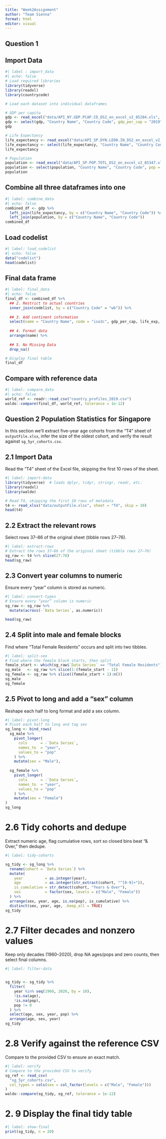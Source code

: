 ```yaml
---
title: "Week2Assignment"
author: "Team Sienna"
format: html
editor: visual
---
```


## Question 1

## Import Data

```r
#| label : import_data
#| echo: false
# Load required libraries
library(tidyverse)
library(readxl)
library(countrycode)

# Load each dataset into individual dataframes

# GDP per capita
gdp <- read_excel("data/API_NY.GDP.PCAP.CD_DS2_en_excel_v2_85284.xls", skip = 3)
gdp <- select(gdp, "Country Name", "Country Code", gdp_per_cap = "2019")
gdp

# Life Expectancy
life_expectancy <- read_excel("data/API_SP.DYN.LE00.IN_DS2_en_excel_v2_85119.xls", skip = 3)
life_expectancy <- select(life_expectancy, "Country Name", "Country Code", life_exp = "2019")
life_expectancy

# Population
population <- read_excel("data/API_SP.POP.TOTL_DS2_en_excel_v2_85347.xls", skip = 3)
population <- select(population, "Country Name", "Country Code", pop = "2019")
population
```

## Combine all three dataframes into one

```r
#| label: combine_data
#| echo: false
combined_df <- gdp %>%
  left_join(life_expectancy, by = c("Country Name", "Country Code")) %>%
  left_join(population, by = c("Country Name", "Country Code"))
combined_df
```

## Load codelist

```r
#| label: load_codelist
#| echo: false
data("codelist")
head(codelist)
```

## Final data frame

```r
#| label: final_data
#| echo: false
final_df <- combined_df %>%
  ## 2. Restrict to actual countries
  inner_join(codelist, by = c("Country Code" = "wb")) %>%
  
  ## 3. Add continent information
  select(name = "Country Name", code = "iso3c", gdp_per_cap, life_exp, pop, continent) %>%
  
  ## 4. Format data
  arrange(name) %>%
  
  ## 5. No Missing Data
  drop_na()

# Display final table
final_df
```

## Compare with reference data

```r
#| label: compare_data
#| echo: false
world_ref <- readr::read_csv("country_profiles_2019.csv")
waldo::compare(final_df, world_ref, tolerance = 1e-12)
```

## Question 2 Population Statistics for Singapore

In this section we’ll extract five-year age cohorts from the “T4” sheet of `outputFile.xlsx`, infer the size of the oldest cohort, and verify the result against `sg_5yr_cohorts.csv`.

## 2.1 Import Data

Read the “T4” sheet of the Excel file, skipping the first 10 rows of the sheet.

```r
#| label: import-data
library(tidyverse)  # loads dplyr, tidyr, stringr, readr, etc.
library(readxl)
library(waldo)

# Read T4, skipping the first 10 rows of metadata
t4 <- read_xlsx("data/outputFile.xlsx", sheet = "T4", skip = 10)
head(t4)
```

## 2.2 Extract the relevant rows

Select rows 37–86 of the original sheet (tibble rows 27–76).

```r
#| label: extract-rows
# Extract the rows 37–86 of the original sheet (tibble rows 27–76)
sg_raw <- t4 %>% slice(27:76)
head(sg_raw)
```

## 2.3 Convert year columns to numeric

Ensure every “year” column is stored as numeric.

```r
#| label: convert-types
# Ensure every “year” column is numeric
sg_raw <- sg_raw %>% 
  mutate(across(-`Data Series`, as.numeric))

head(sg_raw)
```

## 2.4 Split into male and female blocks

Find where “Total Female Residents” occurs and split into two tibbles.

```r
#| label: split-sex
# Find where the female block starts, then split
female_start <- which(sg_raw$`Data Series` == "Total Female Residents")
sg_male   <- sg_raw %>% slice(1:(female_start - 1))
sg_female <- sg_raw %>% slice((female_start + 1):n())
sg_male
sg_female
```

## 2.5 Pivot to long and add a "sex" column

Reshape each half to long format and add a sex column.

```r
#| label: pivot-long
# Pivot each half to long and tag sex
sg_long <- bind_rows(
  sg_male %>%
    pivot_longer(
      cols      = -`Data Series`, 
      names_to  = "year", 
      values_to = "pop"
    ) %>%
    mutate(sex = "Male"),
  
  sg_female %>%
    pivot_longer(
      cols      = -`Data Series`, 
      names_to  = "year", 
      values_to = "pop"
    ) %>%
    mutate(sex = "Female")
)
sg_long
```

# 2.6 Tidy cohorts and dedupe

Extract numeric age, flag cumulative rows, sort so closed bins beat “& Over,” then dedupe.

```r
#| label: tidy-cohorts

sg_tidy <- sg_long %>%
  rename(cohort = `Data Series`) %>%
  mutate(
    year          = as.integer(year),
    age           = as.integer(str_extract(cohort, "^[0-9]+")),
    is_cumulative = str_detect(cohort, "Years & Over"),
    sex           = factor(sex, levels = c("Male", "Female"))
  ) %>%
  arrange(sex, year, age, is.na(pop), is_cumulative) %>%
  distinct(sex, year, age, .keep_all = TRUE)
sg_tidy
```

# 2.7 Filter decades and nonzero values

Keep only decades (1960–2020), drop NA ages/pops and zero counts, then select final columns.

```r
#| label: filter-data


sg_tidy <- sg_tidy %>%
  filter(
    year %in% seq(1960, 2020, by = 10),
    !is.na(age),
    !is.na(pop),
    pop != 0
  ) %>%
  select(age, sex, year, pop) %>%
  arrange(age, sex, year)
sg_tidy
```

# 2.8 Verify against the reference CSV

Compare to the provided CSV to ensure an exact match.

```r
#| label: verify
# Compare to the provided CSV to verify
sg_ref <- read_csv(
  "sg_5yr_cohorts.csv",
  col_types = cols(sex = col_factor(levels = c("Male", "Female")))
)
waldo::compare(sg_tidy, sg_ref, tolerance = 1e-12)
```

# 2. 9 Display the final tidy table

```r
#| label: show-final
print(sg_tidy, n = 20)
```
